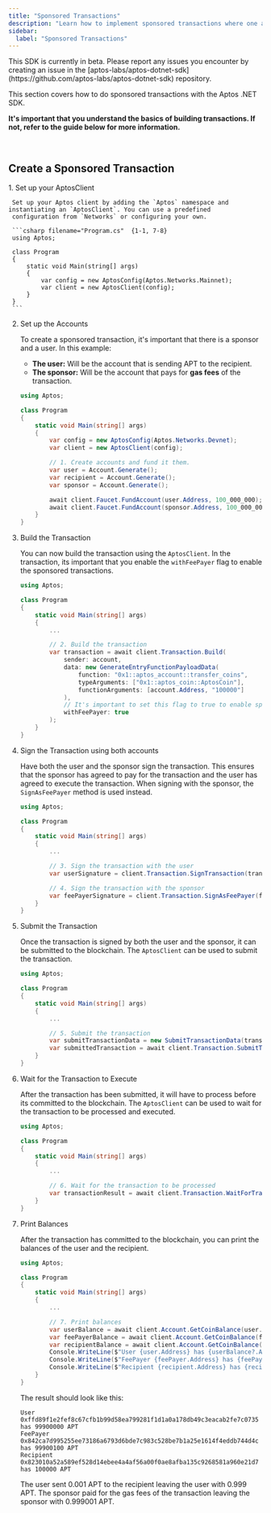```yaml
---
title: "Sponsored Transactions"
description: "Learn how to implement sponsored transactions where one account pays gas fees for another account using the Aptos .NET SDK"
sidebar:
  label: "Sponsored Transactions"
---
```



<Aside type="caution" emoji="❗">
  This SDK is currently in beta. Please report any issues you encounter by
  creating an issue in the
  [aptos-labs/aptos-dotnet-sdk](https://github.com/aptos-labs/aptos-dotnet-sdk)
  repository.
</Aside>

This section covers how to do sponsored transactions with the Aptos .NET SDK.

**It's important that you understand the basics of building transactions. If not, refer to the guide below for more information.**

<br />

<LinkCard href="/build/sdks/dotnet-sdk/transactions/basic-transactions" title="Basic Transactions" description="Learn how to build basic transactions with the Aptos .NET SDK." />

## Create a Sponsored Transaction

<Steps>
  1. Set up your AptosClient

     Set up your Aptos client by adding the `Aptos` namespace and instantiating an `AptosClient`. You can use a predefined
     configuration from `Networks` or configuring your own.

     ```csharp filename="Program.cs"  {1-1, 7-8}
     using Aptos;

     class Program
     {
         static void Main(string[] args)
         {
             var config = new AptosConfig(Aptos.Networks.Mainnet);
             var client = new AptosClient(config);
         }
     }
     ```

  2. Set up the Accounts

     To create a sponsored transaction, it's important that there is a sponsor and a user. In this example:

     - **The user:** Will be the account that is sending APT to the recipient.
     - **The sponsor:** Will be the account that pays for **gas fees** of the transaction.

     ```csharp filename="Program.cs" {10-16}
     using Aptos;

     class Program
     {
         static void Main(string[] args)
         {
             var config = new AptosConfig(Aptos.Networks.Devnet);
             var client = new AptosClient(config);

             // 1. Create accounts and fund it them.
             var user = Account.Generate();
             var recipient = Account.Generate();
             var sponsor = Account.Generate();

             await client.Faucet.FundAccount(user.Address, 100_000_000);
             await client.Faucet.FundAccount(sponsor.Address, 100_000_000);
         }
     }
     ```

  3. Build the Transaction

     You can now build the transaction using the `AptosClient`. In the transaction, its important that you
     enable the `withFeePayer` flag to enable the sponsored transactions.

     ```csharp filename="Program.cs" {9-19}
     using Aptos;

     class Program
     {
         static void Main(string[] args)
         {
             ...

             // 2. Build the transaction
             var transaction = await client.Transaction.Build(
                 sender: account,
                 data: new GenerateEntryFunctionPayloadData(
                     function: "0x1::aptos_account::transfer_coins",
                     typeArguments: ["0x1::aptos_coin::AptosCoin"],
                     functionArguments: [account.Address, "100000"]
                 ),
                 // It's important to set this flag to true to enable sponsored transactions
                 withFeePayer: true
             );
         }
     }
     ```

  4. Sign the Transaction using both accounts

     Have both the user and the sponsor sign the transaction. This ensures that the sponsor has agreed
     to pay for the transaction and the user has agreed to execute the transaction. When signing with
     the sponsor, the `SignAsFeePayer` method is used instead.

     ```csharp filename="Program.cs" {9-13}
     using Aptos;

     class Program
     {
         static void Main(string[] args)
         {
             ...

             // 3. Sign the transaction with the user
             var userSignature = client.Transaction.SignTransaction(transaction);

             // 4. Sign the transaction with the sponsor
             var feePayerSignature = client.Transaction.SignAsFeePayer(feePayer, transaction);
         }
     }
     ```

  5. Submit the Transaction

     Once the transaction is signed by both the user and the sponsor, it can be submitted to the blockchain. The `AptosClient` can be
     used to submit the transaction.

     ```csharp filename="Program.cs" {9-11}
     using Aptos;

     class Program
     {
         static void Main(string[] args)
         {
             ...

             // 5. Submit the transaction
             var submitTransactionData = new SubmitTransactionData(transaction, userSignature, feePayerSignature);
             var submittedTransaction = await client.Transaction.SubmitTransaction(submitTransactionData);
         }
     }
     ```

  6. Wait for the Transaction to Execute

     After the transaction has been submitted, it will have to process before its committed to the blockchain. The `AptosClient` can be
     used to wait for the transaction to be processed and executed.

     ```csharp filename="Program.cs" {8-9}
     using Aptos;

     class Program
     {
         static void Main(string[] args)
         {
             ...

             // 6. Wait for the transaction to be processed
             var transactionResult = await client.Transaction.WaitForTransaction(submittedTransaction.Hash);
         }
     }
     ```

  7. Print Balances

     After the transaction has committed to the blockchain, you can print the balances of the user and the recipient.

     ```csharp filename="Program.cs" {9-15}
     using Aptos;

     class Program
     {
         static void Main(string[] args)
         {
             ...

             // 7. Print balances
             var userBalance = await client.Account.GetCoinBalance(user.Address);
             var feePayerBalance = await client.Account.GetCoinBalance(feePayer.Address);
             var recipientBalance = await client.Account.GetCoinBalance(recipient.Address);
             Console.WriteLine($"User {user.Address} has {userBalance?.Amount ?? 0} APT");
             Console.WriteLine($"FeePayer {feePayer.Address} has {feePayerBalance?.Amount ?? 0} APT");
             Console.WriteLine($"Recipient {recipient.Address} has {recipientBalance?.Amount ?? 0} APT");
         }
     }
     ```

     The result should look like this:

     ```shellscript
     User 0xffd89f1e2fef8c67cfb1b99d58ea799281f1d1a0a178db49c3eacab2fe7c0735 has 99900000 APT
     FeePayer 0x842ca7d995255ee73186a6793d6bde7c983c528be7b1a25e1614f4eddb744d4c has 99900100 APT
     Recipient 0x823010a52a589ef528d14ebee4a4af56a00f0ae8afba135c9268581a960e21d7 has 100000 APT
     ```

     The user sent 0.001 APT to the recipient leaving the user with 0.999 APT. The sponsor paid
     for the gas fees of the transaction leaving the sponsor with 0.999001 APT.
</Steps>
